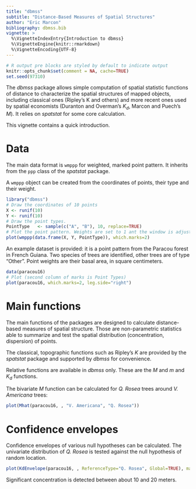 ```yaml
---
title: "dbmss"
subtitle: "Distance-Based Measures of Spatial Structures"
author: "Eric Marcon"
bibliography: dbmss.bib
vignette: >
  %\VignetteIndexEntry{Introduction to dbmss}
  %\VignetteEngine{knitr::rmarkdown}
  %\VignetteEncoding{UTF-8}
---
```


```r
# R output pre blocks are styled by default to indicate output
knitr::opts_chunk$set(comment = NA, cache=TRUE)
set.seed(97310)
```

The _dbmss_ package allows simple computation of spatial statistic functions of distance to characterize the spatial structures of mapped objects, including classical ones (Ripley's K and others) and more recent ones used by spatial economists (Duranton and Overman's $K_d$, Marcon and Puech's $M$). 
It relies on _spatstat_ for some core calculation.

This vignette contains a quick introduction.

# Data

The main data format is `wmppp` for weighted, marked point pattern.
It inherits from the `ppp` class of the _spatstat_ package.

A `wmppp` object can be created from the coordinates of points, their type and their weight.

```r
library("dbmss")
# Draw the coordinates of 10 points
X <- runif(10)
Y <- runif(10)
# Draw the point types.
PointType   <- sample(c("A", "B"), 10, replace=TRUE)
# Plot the point pattern. Weights are set to 1 ant the window is adjusted.
plot(wmppp(data.frame(X, Y, PointType)), which.marks=2)
```

An example dataset is provided: it is a point pattern from the Paracou forest in French Guiana.
Two species of trees are identified, other trees are of type "Other".
Point weights are their basal area, in square centimeters.

```r
data(paracou16)
# Plot (second column of marks is Point Types) 
plot(paracou16, which.marks=2, leg.side="right")
```

# Main functions

The main functions of the packages are designed to calculate distance-based measures of spatial structure.
Those are non-parametric statistics able to summarize and test the spatial distribution (concentration, dispersion) of points.

The classical, topographic functions such as Ripley's _K_ are provided by the _spatstat_ package and supported by _dbmss_ for convenience.

Relative functions are available in _dbmss_ only.
These are the $M$ and $m$ and $K_d$ functions.

The bivariate $M$ function can be calculated for _Q. Rosea_ trees around _V. Americana_ trees:

```r
plot(Mhat(paracou16, , "V. Americana", "Q. Rosea"))
```


# Confidence envelopes

Confidence envelopes of various null hypotheses can be calculated.
The univariate distribution of _Q. Rosea_ is tested against the null hypothesis of random location.

```r
plot(KdEnvelope(paracou16, , ReferenceType="Q. Rosea", Global=TRUE), main="")
```

Significant concentration is detected between about 10 and 20 meters.
